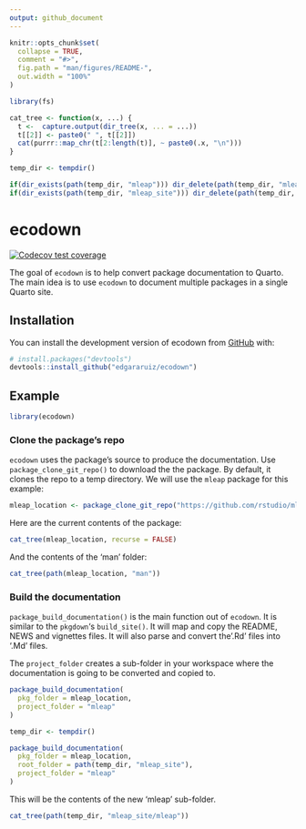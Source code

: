 ```yaml
---
output: github_document
---
```


<!-- README.md is generated from README.Rmd. Please edit that file -->

```r
knitr::opts_chunk$set(
  collapse = TRUE,
  comment = "#>",
  fig.path = "man/figures/README-",
  out.width = "100%"
)

library(fs)

cat_tree <- function(x, ...) {
  t <-  capture.output(dir_tree(x, ... = ...))
  t[[2]] <- paste0(" ", t[[2]])
  cat(purrr::map_chr(t[2:length(t)], ~ paste0(.x, "\n")))  
}

temp_dir <- tempdir()

if(dir_exists(path(temp_dir, "mleap"))) dir_delete(path(temp_dir, "mleap"))
if(dir_exists(path(temp_dir, "mleap_site"))) dir_delete(path(temp_dir, "mleap_site"))
```

# ecodown

<!-- badges: start -->
[![Codecov test coverage](https://codecov.io/gh/edgararuiz/ecodown/branch/main/graph/badge.svg)](https://app.codecov.io/gh/edgararuiz/ecodown?branch=main)
<!-- badges: end -->

The goal of `ecodown` is to help convert package documentation to Quarto.  The main idea is to use `ecodown` to document multiple packages in a single 
Quarto site. 

## Installation

You can install the development version of ecodown from [GitHub](https://github.com/) with:

``` r
# install.packages("devtools")
devtools::install_github("edgararuiz/ecodown")
```

## Example

```r
library(ecodown)
```
 
### Clone the package's repo

`ecodown` uses the package's source to produce the documentation. Use 
`package_clone_git_repo()` to download the the package.  By default, it clones 
the repo to a temp directory. We will use the `mleap` package for this example:
 
```r
mleap_location <- package_clone_git_repo("https://github.com/rstudio/mleap")
```

Here are the current contents of the package:

```r
cat_tree(mleap_location, recurse = FALSE)
```

And the contents of the 'man' folder: 

```r
cat_tree(path(mleap_location, "man"))
```

### Build the documentation

`package_build_documentation()` is the main function out of `ecodown`. It is 
similar to the `pkgdown`'s `build_site()`.  It will map and copy the README, 
NEWS and vignettes files. It will also parse and convert the '.Rd' files into 
'.Md' files.  

The `project_folder` creates a sub-folder in your workspace where the documentation
is going to be converted and copied to.

```r
package_build_documentation(
  pkg_folder = mleap_location,
  project_folder = "mleap"
)
```

```r
temp_dir <- tempdir()

package_build_documentation(
  pkg_folder = mleap_location,
  root_folder = path(temp_dir, "mleap_site"),
  project_folder = "mleap"
)
```

This will be the contents of the new 'mleap' sub-folder.

```r
cat_tree(path(temp_dir, "mleap_site/mleap"))
```

